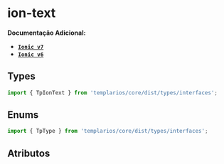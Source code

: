 
<Meta of={textStories} />

# ion-text

**Documentação Adicional:**

- **[`Ionic v7`](https://ionicframework.com/docs/api/text)**
- **[`Ionic v6`](https://ionicframework.com/docs/v6/api/text)**

## Types

```ts
import { TpIonText } from 'templarios/core/dist/types/interfaces';
```

## Enums

```ts
import { TpType } from 'templarios/core/dist/types/interfaces';
```

## Atributos

<Canvas of={textStories.Default} />
<Controls of={textStories.Default} />
